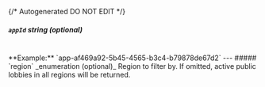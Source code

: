 {/* Autogenerated DO NOT EDIT  */}

##### `appId` _string (optional)_
<br/>
**Example:** `app-af469a92-5b45-4565-b3c4-b79878de67d2`
---
##### `region` _enumeration (optional)_
Region to filter by. If omitted, active public lobbies in all regions will be returned.

<Collapsible openLabel={Labels.showProperties} closeLabel={Labels.hideProperties}>
  <Region />
</Collapsible>


